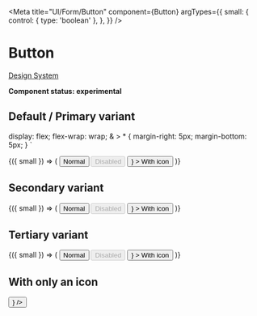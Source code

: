 
<Meta
  title="UI/Form/Button"
  component={Button}
  argTypes={{
    small: {
      control: { type: 'boolean' },
    },
  }}
/>

# Button

[Design System](https://amsterdam.nl/designsystem/design-bibliotheek/atomen-moleculen/button/)

**Component status: experimental**

## Default / Primary variant

  display: flex;
  flex-wrap: wrap;
  & > * {
    margin-right: 5px;
    margin-bottom: 5px;
  }
`

<Canvas>
  <Story name="Default / Primary variant" args={{ small: false }}>
    {({ small }) => (
      <ButtonBar>
        <Button variant="primary" small={small}>
          Normal
        </Button>
        <Button variant="primary" small={small} disabled>
          Disabled
        </Button>
        <Button
          variant="primary"
          small={small}
          iconSize={small ? 24 : 32}
          iconLeft={<Download />}
        >
          With icon
        </Button>
      </ButtonBar>
    )}
  </Story>
</Canvas>

## Secondary variant

<Canvas>
  <Story name="Secondary variant" args={{ small: false }}>
    {({ small }) => (
      <ButtonBar>
        <Button variant="secondary" small={small}>
          Normal
        </Button>
        <Button variant="secondary" small={small} disabled>
          Disabled
        </Button>
        <Button
          variant="secondary"
          small={small}
          iconSize={small ? 24 : 32}
          iconLeft={<Download />}
        >
          With icon
        </Button>
      </ButtonBar>
    )}
  </Story>
</Canvas>

## Tertiary variant

<Canvas>
  <Story name="Tertiary variant" args={{ small: false }}>
    {({ small }) => (
      <ButtonBar>
        <Button variant="tertiary" small={small}>
          Normal
        </Button>
        <Button variant="tertiary" small={small} disabled>
          Disabled
        </Button>
        <Button
          variant="tertiary"
          small={small}
          iconSize={small ? 24 : 32}
          iconLeft={<Download />}
        >
          With icon
        </Button>
      </ButtonBar>
    )}
  </Story>
</Canvas>

## With only an icon

<Canvas>
  <Story name="With only an icon">
    <Button variant="blank" iconSize={32} icon={<Close />} />
  </Story>
</Canvas>
